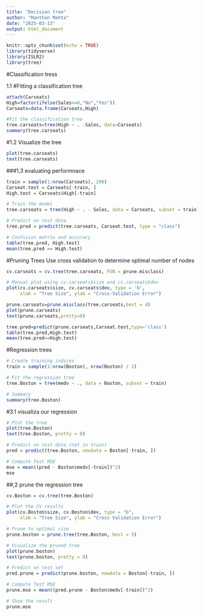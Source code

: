 ---
title: "Decision tree"
author: "Manthan Mehta"
date: "2025-03-13"
output: html_document
---

```{r setup, include=FALSE}
knitr::opts_chunk$set(echo = TRUE)
library(tidyverse)
library(ISLR2)
library(tree)

```

#Classification tress

1.1
#Fitting a classification tree
```{r}
attach(Carseats)
High=factor(ifelse(Sales<=8,"No","Yes"))
Carseats=data.frame(Carseats,High)

#Fit the classification tree
tree.carseats=tree(High ~ . -Sales, data=Carseats)
summary(tree.carseats)
```
#1.2 Visualize the tree

```{r}
plot(tree.carseats)
text(tree.carseats)

```
###1,3 evaluating performnace

```{r}


train = sample(1:nrow(Carseats), 200)
Carseat.test = Carseats[-train, ]
High.test = Carseats$High[-train]

# Train the model
tree.carseats = tree(High ~ . - Sales, data = Carseats, subset = train)

# Predict on test data
tree.pred = predict(tree.carseats, Carseat.test, type = "class")

# Confusion matrix and accuracy
table(tree.pred, High.test)
mean(tree.pred == High.test)

```

#Pruning Trees
Use cross validation to determine optimal number of nodes

```{r}
cv.carseats = cv.tree(tree.carseats, FUN = prune.misclass)

# Manual plot using cv.carseats$size and cv.carseats$dev
plot(cv.carseats$size, cv.carseats$dev, type = 'b',
     xlab = "Tree Size", ylab = "Cross-Validation Error")

```
```{r}
prune.carseats=prune.misclass(tree.carseats,best = 4)
plot(prune.carseats)
text(prune.carseats,pretty=0)
```
```{r}
tree.pred=predict(prune.carseats,Carseat.test,type='class')
table(tree.pred,High.test)
mean(tree.pred==High.test)

```
#Regression trees
```{r}
# Create training indices
train = sample(1:nrow(Boston), nrow(Boston) / 2)

# Fit the regression tree
tree.Boston = tree(medv ~ ., data = Boston, subset = train)

# Summary
summary(tree.Boston)
```

#3.1 visualiza our regression
```{r}
# Plot the tree
plot(tree.Boston)
text(tree.Boston, pretty = 0)

# Predict on test data (not in train)
pred = predict(tree.Boston, newdata = Boston[-train, ])

# Compute Test MSE
mse = mean((pred - Boston$medv[-train])^2)
mse
```

##,2 prune the regression tree
```{r}
cv.Boston = cv.tree(tree.Boston)

# Plot the CV results
plot(cv.Boston$size, cv.Boston$dev, type = "b",
     xlab = "Tree Size", ylab = "Cross Validation Error")
```

```{r}
# Prune to optimal size
prune.boston = prune.tree(tree.Boston, best = 5)

# Visualize the pruned tree
plot(prune.boston)
text(prune.boston, pretty = 0)
```

```{r}
# Predict on test set
pred.prune = predict(prune.boston, newdata = Boston[-train, ])

# Compute Test MSE
prune.mse = mean((pred.prune - Boston$medv[-train])^2)

# Show the result
prune.mse

```